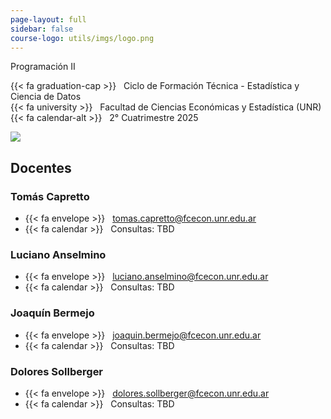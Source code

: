 ```yaml
---
page-layout: full
sidebar: false
course-logo: utils/imgs/logo.png
---
```


::: {.grid .title-block}

::: {.course-details-title-block .g-col-12 .g-col-sm-8 .order-2 .order-sm-1 .text-sm-start}
::: {.course-meta}

::: {.course-title}
<p>Programación II</p>
:::

{{< fa graduation-cap >}} &nbsp; Ciclo de Formación Técnica - Estadística y Ciencia de Datos  
{{< fa university >}}     &nbsp; Facultad de Ciencias Económicas y Estadística (UNR)  
{{< fa calendar-alt >}}   &nbsp; 2° Cuatrimestre 2025  
<!-- {{< fa clock >}}   &nbsp; Horarios? &nbsp; | &nbsp; Horarios? -->
:::
:::

::: {.g-col-12 .g-col-sm-4 .order-1 .order-sm-2 .text-align-center}
<img src="imgs/serpiente.png" class="front-image">
:::

:::


## Docentes

::: {.grid .course-details}

::: {.g-col-12 .g-col-md-6 .g-col-lg-3}

### Tomás Capretto

* {{< fa envelope >}} &nbsp; [tomas.capretto@fcecon.unr.edu.ar](mailto:tomas.capretto@fcecon.unr.edu.ar)
* {{< fa calendar >}} &nbsp; Consultas: TBD

:::

::: {.g-col-12 .g-col-md-6 .g-col-lg-3}

### Luciano Anselmino

* {{< fa envelope >}} &nbsp; [luciano.anselmino@fcecon.unr.edu.ar](mailto:luciano.anselmino@fcecon.unr.edu.ar)
* {{< fa calendar >}} &nbsp; Consultas: TBD

:::

::: {.g-col-12 .g-col-md-6 .g-col-lg-3}

### Joaquín Bermejo

* {{< fa envelope >}} &nbsp; [joaquin.bermejo@fcecon.unr.edu.ar](mailto:joaquin.bermejo@fcecon.unr.edu.ar)
* {{< fa calendar >}} &nbsp; Consultas: TBD

:::

::: {.g-col-12 .g-col-md-6 .g-col-lg-3}

### Dolores Sollberger

* {{< fa envelope >}} &nbsp; [dolores.sollberger@fcecon.unr.edu.ar](mailto:dolores.sollberger@fcecon.unr.edu.ar)
* {{< fa calendar >}} &nbsp; Consultas: TBD

:::



:::